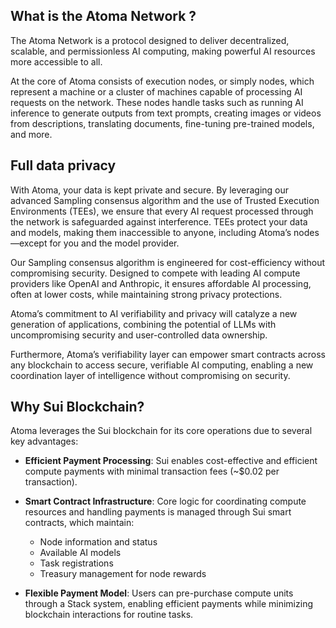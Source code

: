 
## What is the Atoma Network ?

The Atoma Network is a protocol designed to deliver decentralized, scalable, and permissionless AI computing, making powerful AI resources more accessible to all.

At the core of Atoma consists of execution nodes, or simply nodes, which represent a machine or a cluster of machines capable of processing AI requests on the network. These nodes handle tasks such as running AI inference to generate outputs from text prompts, creating images or videos from descriptions, translating documents, fine-tuning pre-trained models, and more.

## Full data privacy

With Atoma, your data is kept private and secure. By leveraging our advanced Sampling consensus algorithm and the use of Trusted Execution Environments (TEEs), we ensure that every AI request processed through the network is safeguarded against interference. TEEs protect your data and models, making them inaccessible to anyone, including Atoma’s nodes—except for you and the model provider.

Our Sampling consensus algorithm is engineered for cost-efficiency without compromising security. Designed to compete with leading AI compute providers like OpenAI and Anthropic, it ensures affordable AI processing, often at lower costs, while maintaining strong privacy protections.

Atoma’s commitment to AI verifiability and privacy will catalyze a new generation of applications, combining the potential of LLMs with uncompromising security and user-controlled data ownership.

Furthermore, Atoma’s verifiability layer can empower smart contracts across any blockchain to access secure, verifiable AI computing, enabling a new coordination layer of intelligence without compromising on security.

## Why Sui Blockchain?

Atoma leverages the Sui blockchain for its core operations due to several key advantages:

- **Efficient Payment Processing**: Sui enables cost-effective and efficient compute payments with minimal transaction fees (~$0.02 per transaction).

- **Smart Contract Infrastructure**: Core logic for coordinating compute resources and handling payments is managed through Sui smart contracts, which maintain:
  - Node information and status
  - Available AI models
  - Task registrations
  - Treasury management for node rewards

- **Flexible Payment Model**: Users can pre-purchase compute units through a Stack system, enabling efficient payments while minimizing blockchain interactions for routine tasks.